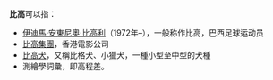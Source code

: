 '''比高'''可以指：

*[[伊迪馬·安東尼奧·比高利|伊迪馬·安東尼奧·比高利]]（1972年–），一般称作比高，巴西足球运动员
*[[比高集團|比高集團]]，香港電影公司
*[[比高犬|比高犬]]，又稱比格犬、小獵犬，一種小型至中型的犬種
*測繪學詞彙，即高程差。
{{Disambig|Cat=二字消歧义}}